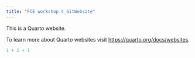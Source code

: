 ```yaml
---
title: "FCE workshop 4_GitWebsite"
---
```


This is a Quarto website.

To learn more about Quarto websites visit <https://quarto.org/docs/websites>.

```r
1 + 1 + 1 
```
